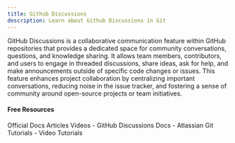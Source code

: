```yaml
---
title: Github Discussions
description: Learn about Github Discussions in Git
---
```

GitHub Discussions is a collaborative communication feature within GitHub repositories that provides a dedicated space for community conversations, questions, and knowledge sharing. It allows team members, contributors, and users to engage in threaded discussions, share ideas, ask for help, and make announcements outside of specific code changes or issues. This feature enhances project collaboration by centralizing important conversations, reducing noise in the issue tracker, and fostering a sense of community around open-source projects or team initiatives.

#### Free Resources

<Tabs defaultValue="official">
<TabsList>
<TabsTrigger value="official">Official Docs</TabsTrigger>
<TabsTrigger value="article">Articles</TabsTrigger>
<TabsTrigger value="video">Videos</TabsTrigger>
</TabsList>

<TabsContent value="official">
<Note type="note" title="official">
- <Link href="https://docs.github.com/en/discussions">GitHub Discussions Docs</Link>
</Note>
</TabsContent>
<TabsContent value="article">
<Note type="note" title="article">
- <Link href="https://www.atlassian.com/git/tutorials">Atlassian Git Tutorials</Link>
</Note>
</TabsContent>
<TabsContent value="video">
<Note type="note" title="video">
- <Link href="https://www.youtube.com/results?search_query=git+github-discussions+tutorial">Video Tutorials</Link>
</Note>
</TabsContent>
</Tabs>

<Outlet path="5-github/basics/github-discussions" />
